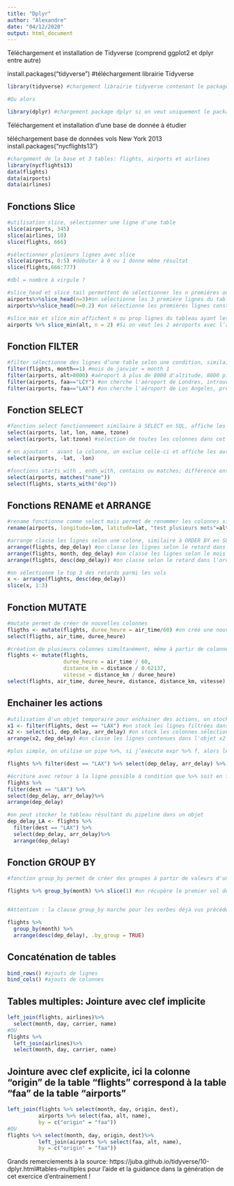 ---
title: "Dplyr"
author: "Alexandre"
date: "04/12/2020"
output: html_document
---

Téléchargement et installation de Tidyverse (comprend ggplot2 et dplyr entre autre)

install.packages("tidyverse") #téléchargement librairie Tidyverse
```{r}
library(tidyverse) #chargement librairie tidyverse contenant le package dplyr

#Ou alors

library(dplyr) #chargement package dplyr si on veut uniquement le package dplyr
```

Téléchargement et installation d'une base de donnée à étudier

téléchargement base de données vols New York 2013
install.packages("nycflights13")
```{r}
#chargement de la base et 3 tables: flights, airports et airlines
library(nycflights13)
data(flights)
data(airports)
data(airlines)
```

## Fonctions Slice
```{r}
#utilisation slice, sélectionner une ligne d'une table
slice(airports, 345)
slice(airlines, 10)
slice(flights, 666)

#sélectionner plusieurs lignes avec slice
slice(airports, 0:5) #débuter à 0 ou 1 donne même résultat
slice(flights,666:777)

#dbl = nombre à virgule ?

#slice_head et slice_tail permettent de sélectionner les n premières ou n dernières lignes du tableau
airports%>%slice_head(n=3)#on sélectionne les 3 première lignes du tableau
airports%>%slice_head(n=0.2) #on sélectionne les premières lignes constituant 20% du tableau total

#slice_max et slice_min affichent n ou prop lignes du tableau ayant les valeurs les plus ou les moins élevées de cette variable
airports %>% slice_min(alt, n = 2) #Si on veut les 2 aéroports avec l’altitude la plus basse
```

## Fonction FILTER
```{r}
#filter sélectionne des lignes d’une table selon une condition, similaire à "WHERE" en SQL
filter(flights, month==1) #mois de janvier = month 1
filter(airports, alt>8000) #aéroport à plus de 8000 d'altitude, 8000 pieds ?
filter(airports, faa=="LCY") #on cherche l'aéroport de Londres, introuvable dans la base
filter(airports, faa=="LAX") #on cherche l'aéroport de Los Angeles, présent dans la base
```

## Fonction SELECT
```{r}
#fonction select fonctionnement similaire à SELECT en SQL, affiche les colonnes indiquées sans filtre
select(airports, lat, lon, name, tzone)
select(airports, lat:tzone) #sélection de toutes les colonnes dans cet interval

# en ajoutant - avant la colonne, on exclue celle-ci et affiche les autres
select(airports, -lat, -lon)

#fonctions starts_with , ends_with, contains ou matches; différence entre contains et matches ?
select(airports, matches("name"))
select(flights, starts_with("dep"))
```

## Fonctions RENAME et ARRANGE
```{r}
#rename fonctionne comme select mais permet de renommer les colonnes simultanément
rename(airports, longitude=lon, latitude=lat, "test plusieurs mots"=alt)

#arrange classe les lignes selon une colone, similaire à ORDER BY en SQL
arrange(flights, dep_delay) #on classe les lignes selon le retard dans l'ordre croissant
arrange(flights, month, dep_delay) #on classe les lignes selon le mois puis selon le retard
arrange(flights, desc(dep_delay)) #on classe selon le retard dans l'ordre décroissant

#on sélectionne le top 3 des retards parmi les vols
x <- arrange(flights, desc(dep_delay))
slice(x, 1:3)
```

## Fonction MUTATE
```{r}
#mutate permet de créer de nouvelles colonnes
fligths <- mutate(flights, duree_heure = air_time/60) #on créé une nouvelle contenant le temps de vol en heure à partir de la valeur air_time en minute
select(fligths, air_time, duree_heure)

#création de plusieurs colonnes simultanément, même à partir de colonnes nouvellements créées
flights <- mutate(flights, 
                  duree_heure = air_time / 60,
                  distance_km = distance / 0.62137,
                  vitesse = distance_km / duree_heure)
select(flights, air_time, duree_heure, distance, distance_km, vitesse)
```

## Enchainer les actions
```{r}
#utilisation d'un objet temporaire pour enchainer des actions, on stock les résultats intermédiaires dans un objet temporaire au lieu d'imbriquer les formules (possible mais moins pratique)
x1 <- filter(flights, dest == "LAX") #on stock les lignes filtrées dans l'objet x1
x2 <- select(x1, dep_delay, arr_delay) #on stock les colonnes sélectionnées parmi x1 dans l'objet x2
arrange(x2, dep_delay) #on classe les lignes contenues dans l'objet x2 selon le retard des départs

#plus simple, on utilise un pipe %>%, si j’exécute expr %>% f, alors le résultat de l’expression expr, à gauche du pipe, sera passé comme premier argument à la fonction f, à droite du pipe, ce qui revient à exécuter f(expr)

flights %>% filter(dest == "LAX") %>% select(dep_delay, arr_delay) %>% arrange(dep_delay) #même opération que la précédente sans utilisation d'objets intermédiaires

#écriture avec retour à la ligne possible à condition que %>% soit en fin de ligne
flights %>% 
filter(dest == "LAX") %>%
select(dep_delay, arr_delay)%>%
arrange(dep_delay)

#on peut stocker le tableau résultant du pipeline dans un objet
dep_delay_LA <- flights %>%
  filter(dest == "LAX") %>%
  select(dep_delay, arr_delay)%>%
  arrange(dep_delay)
```

## Fonction GROUP BY
```{r}
#fonction group_by permet de créer des groupes à partir de valeurs d'une ou plusieurs colonnes en leur assignant un "ID" de groupe commun

flights %>% group_by(month) %>% slice(1) #on récupère le premier vol de chaque mois, chaque mois est un groupe, 12 groupes


#Attention : la clause group_by marche pour les verbes déjà vus précédemment, sauf pour arrange, qui par défaut trie la table sans tenir compte des groupes. Pour obtenir un tri par groupe, il faut lui ajouter l’argument .by_group = TRUE

flights %>% 
  group_by(month) %>% 
  arrange(desc(dep_delay), .by_group = TRUE)
```

## Concaténation de tables
```{r}
bind_rows() #ajouts de lignes
bind_cols() #ajouts de colonnes

```


## Tables multiples: Jointure avec clef implicite
```{r}
left_join(flights, airlines)%>%
  select(month, day, carrier, name)
#OU
flights %>% 
  left_join(airlines)%>%
  select(month, day, carrier, name)
```

## Jointure avec clef explicite, ici la colonne "origin" de la table "flights" correspond à la table "faa" de la table "airports"
```{r}
left_join(flights %>% select(month, day, origin, dest),
          airports %>% select(faa, alt, name),
          by = c("origin" = "faa"))
#OU
flights %>% select(month, day, origin, dest)%>%
          left_join(airports %>% select(faa, alt, name),
          by = c("origin" = "faa"))

```


Grands remerciements à la source: https://juba.github.io/tidyverse/10-dplyr.html#tables-multiples pour l'aide et la guidance dans la génération de cet exercice d'entrainement !